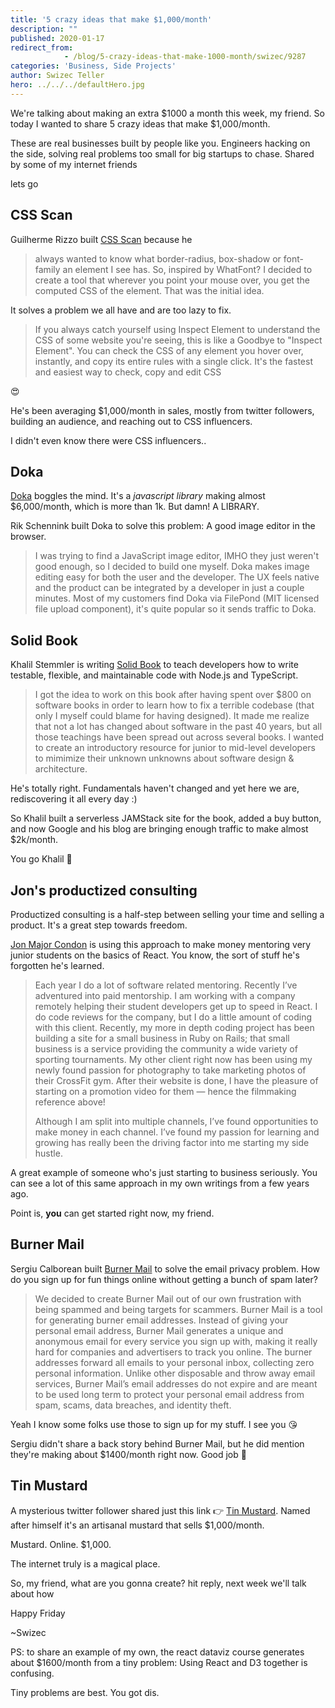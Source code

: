 ```yaml
---
title: '5 crazy ideas that make $1,000/month'
description: ""
published: 2020-01-17
redirect_from: 
            - /blog/5-crazy-ideas-that-make-1000-month/swizec/9287
categories: 'Business, Side Projects'
author: Swizec Teller
hero: ../../../defaultHero.jpg
---
```

We're talking about making an extra $1000 a month this week, my friend. So today I wanted to share 5 crazy ideas that make $1,000/month.



These are real businesses built by people like you. Engineers hacking on the side, solving real problems too small for big startups to chase. Shared by some of my internet friends



lets go



## CSS Scan



Guilherme Rizzo built [CSS Scan](https://getcssscan.com/) because he



> always wanted to know what border-radius, box-shadow or font-family an element I see has. So, inspired by WhatFont? I decided to create a tool that wherever you point your mouse over, you get the computed CSS of the element. That was the initial idea.



It solves a problem we all have and are too lazy to fix.



> If you always catch yourself using Inspect Element to understand the CSS of some website you're seeing, this is like a Goodbye to "Inspect Element". You can check the CSS of any element you hover over, instantly, and copy its entire rules with a single click. It's the fastest and easiest way to check, copy and edit CSS



😍



He's been averaging $1,000/month in sales, mostly from twitter followers, building an audience, and reaching out to CSS influencers.



I didn't even know there were CSS influencers.​.



## Doka



[Doka](https://pqina.nl/doka/) boggles the mind. It's a _javascript library_ making almost $6,000/month, which is more than 1k. But damn! A LIBRARY.



Rik Schennink built Doka to solve this problem: A good image editor in the browser.



> I was trying to find a JavaScript image editor, IMHO they just weren't good enough, so I decided to build one myself. Doka makes image editing easy for both the user and the developer. The UX feels native and the product can be integrated by a developer in just a couple minutes. Most of my customers find Doka via FilePond (MIT licensed file upload component), it's quite popular so it sends traffic to Doka.



## Solid Book



Khalil Stemmler is writing [Solid Book](https://solidbook.io/) to teach developers how to write testable, flexible, and maintainable code with Node.js and TypeScript.



> I got the idea to work on this book after having spent over $800 on software books in order to learn how to fix a terrible codebase (that only I myself could blame for having designed). It made me realize that not a lot has changed about software in the past 40 years, but all those teachings have been spread out across several books. I wanted to create an introductory resource for junior to mid-level developers to mimimize their unknown unknowns about software design & architecture.



He's totally right. Fundamentals haven't changed and yet here we are, rediscovering it all every day :)



So Khalil built a serverless JAMStack site for the book, added a buy button, and now Google and his blog are bringing enough traffic to make almost $2k/month.



You go Khalil 💪



## Jon's productized consulting



Productized consulting is a half-step between selling your time and selling a product. It's a great step towards freedom.



[Jon Major Condon](https://twitter.com/jonmajorc) is using this approach to make money mentoring very junior students on the basics of React. You know, the sort of stuff he's forgotten he's learned.



> Each year I do a lot of software related mentoring. Recently I’ve adventured into paid mentorship. I am working with a company remotely helping their student developers get up to speed in React. I do code reviews for the company, but I do a little amount of coding with this client. Recently, my more in depth coding project has been building a site for a small business in Ruby on Rails; that small business is a service providing the community a wide variety of sporting tournaments. My other client right now has been using my newly found passion for photography to take marketing photos of their CrossFit gym. After their website is done, I have the pleasure of starting on a promotion video for them — hence the filmmaking reference above!
>
>
>
> Although I am split into multiple channels, I’ve found opportunities to make money in each channel. I’ve found my passion for learning and growing has really been the driving factor into me starting my side hustle.



A great example of someone who's just starting to business seriously. You can see a lot of this same approach in my own writings from a few years ago.



Point is, **you** can get started right now, my friend.



## Burner Mail



Sergiu Calborean built [Burner Mail](https://burnermail.io/) to solve the email privacy problem. How do you sign up for fun things online without getting a bunch of spam later?



> We decided to create Burner Mail out of our own frustration with being spammed and being targets for scammers. Burner Mail is a tool for generating burner email addresses. Instead of giving your personal email address, Burner Mail generates a unique and anonymous email for every service you sign up with, making it really hard for companies and advertisers to track you online. The burner addresses forward all emails to your personal inbox, collecting zero personal information. Unlike other disposable and throw away email services, Burner Mail’s email addresses do not expire and are meant to be used long term to protect your personal email address from spam, scams, data breaches, and identity theft.



Yeah I know some folks use those to sign up for my stuff. I see you 😘



Sergiu didn't share a back story behind Burner Mail, but he did mention they're making about $1400/month right now. Good job 👏



## Tin Mustard



A mysterious twitter follower shared just this link 👉 [Tin Mustard](https://tinmustard.com/). Named after himself it's an artisanal mustard that sells $1,000/month.



Mustard. Online. $1,000.



The internet truly is a magical place.



So, my friend, what are you gonna create​? hit reply, next week we'll talk about how



Happy Friday



~Swizec



PS: to share an example of my own, the react dataviz course generates about $1600/month from a tiny problem: Using React and D3 together is confusing.



Tiny problems are best. You got dis.